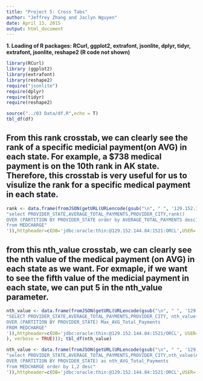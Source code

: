 ```yaml
---
title: "Project 5: Cross Tabs"
author: "Jeffrey Zhang and Jaclyn Nguyen"
date: April 13, 2015
output: html_document
---
```


__1. Loading of R packages: RCurl, ggplot2, extrafont, jsonlite, dplyr, tidyr, extrafont, jsonlite, reshape2 (R code not shown)__

```r
library(RCurl)
library (ggplot2)
library(extrafont)
library(reshape2)
require("jsonlite")
require(dplyr)
require(tidyr)
require(reshape2)
```

```r
source("../03 Data/df.R",echo = T)
tbl_df(df)
```

## From this rank crosstab, we can clearly see the rank of a specific medicial payment(on AVG) in each state. For example, a $738 medical payment is on the 10th rank in AK state. Therefore, this crosstab is very useful for us to visulize the rank for a specific medical payment in each state.

```r
rank <- data.frame(fromJSON(getURL(URLencode(gsub("\n", " ", '129.152.144.84:5001/rest/native/?query=
"select PROVIDER_STATE,AVERAGE_TOTAL_PAYMENTS,PROVIDER_CITY,rank() 
OVER (PARTITION BY PROVIDER_STATE order by AVERAGE_TOTAL_PAYMENTS desc) as STATE_RANK 
from MEDCHARGE"
')),httpheader=c(DB='jdbc:oracle:thin:@129.152.144.84:1521:ORCL',USER='C##cs329e_jz7674',PASS='orcl_jz7674',MODE='native_mode',MODEL='model',returnDimensions = 'False',returnFor = 'JSON'),verbose = TRUE))); tbl_df(rank)

```

## from this nth_value crosstab, we can clearly see the nth value of the medical payment (on AVG) in each state as we want. For exmaple, if we want to see the fifth value of the medicial payment in each state, we can put 5 in the nth_value parameter. 

```r
nth_value <- data.frame(fromJSON(getURL(URLencode(gsub("\n", " ", '129.152.144.84:5001/rest/native/?query=
"SELECT PROVIDER_STATE,AVERAGE_TOTAL_PAYMENTS,PROVIDER_CITY, nth_value(AVERAGE_TOTAL_PAYMENTS, 2)
OVER (PARTITION BY PROVIDER_STATE) Max_AVG_Total_Payments 
FROM MEDCHARGE"
')),httpheader=c(DB='jdbc:oracle:thin:@129.152.144.84:1521/ORCL', USER='C##cs329e_jz7674', PASS='orcl_jz7674', MODE='native_mode', MODEL='model', returnDimensions = 'False', returnFor = 'JSON'
), verbose = TRUE))); tbl_df(nth_value)
```

```r
nth_value <- data.frame(fromJSON(getURL(URLencode(gsub("\n", " ", '129.152.144.84:5001/rest/native/?query=
"select PROVIDER_STATE,AVERAGE_TOTAL_PAYMENTS,PROVIDER_CITY,nth_value(AVERAGE_TOTAL_PAYMENTS, 2)
OVER (PARTITION BY PROVIDER_STATE) as nth_AVG_Total_Payments 
from MEDCHARGE order by 1,2 desc"
')),httpheader=c(DB='jdbc:oracle:thin:@129.152.144.84:1521:ORCL',USER='C##cs329e_jz7674',PASS='orcl_jz7674',MODE='native_mode',MODEL='model',returnDimensions = 'False',returnFor = 'JSON'),verbose = TRUE))); tbl_df(nth_value)

```



